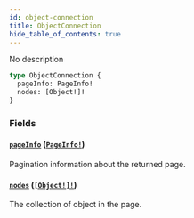 ```yaml
---
id: object-connection
title: ObjectConnection
hide_table_of_contents: true
---
```



No description

```graphql
type ObjectConnection {
  pageInfo: PageInfo!
  nodes: [Object!]!
}
```


### Fields

#### [`pageInfo`](#) ([`PageInfo!`](/schema/objects/page-info))

Pagination information about the returned page.


#### [`nodes`](#) ([`[Object!]!`](/schema/objects/object))

The collection of object in the page.




